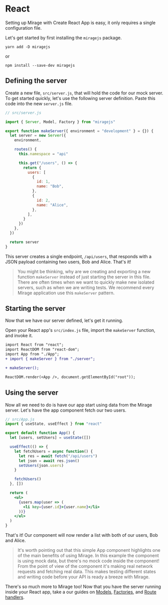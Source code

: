 # React

Setting up Mirage with Create React App is easy, it only requires a single configuration file.

Let's get started by first installing the `miragejs` package.

```text
yarn add -D miragejs
```

or

```text
npm install --save-dev miragejs
```

## Defining the server

Create a new file, `src/server.js`, that will hold the code for our mock server. To get started quickly, let's use the following server definition. Paste this code into the new `server.js` file.

```js
// src/server.js

import { Server, Model, Factory } from "miragejs"

export function makeServer({ environment = "development" } = {}) {
  let server = new Server({
    environment,

    routes() {
      this.namespace = "api"

      this.get("/users", () => {
        return {
          users: [
            {
              id: 1,
              name: "Bob",
            },
            {
              id: 2,
              name: "Alice",
            },
          ],
        }
      })
    },
  })

  return server
}
```

This server creates a single endpoint, `/api/users`, that responds with a JSON payload containing two users, Bob and Alice. That's it!

> You might be thinking, why are we creating and exporting a new function `makeServer` instead of just starting the server in this file. There are often times when we want to quickly make new isolated servers, such as when we are writing tests. We recommend every Mirage application use this `makeServer` pattern.

## Starting the server

Now that we have our server defined, let's get it running.

Open your React app's `src/index.js` file, import the `makeServer` function, and invoke it.

```diff
import React from "react";
import ReactDOM from "react-dom";
import App from "./App";
+ import { makeServer } from "./server";

+ makeServer();

ReactDOM.render(<App />, document.getElementById("root"));
```

## Using the server

Now all we need to do is have our app start using data from the Mirage server. Let's have the app component fetch our two users.

```jsx
// src/App.js
import { useState, useEffect } from "react"

export default function App() {
  let [users, setUsers] = useState([])

  useEffect(() => {
    let fetchUsers = async function() {
      let res = await fetch("/api/users")
      let json = await res.json()
      setUsers(json.users)
    }

    fetchUsers()
  }, [])

  return (
    <ul>
      {users.map(user => (
        <li key={user.id}>{user.name}</li>
      ))}
    </ul>
  )
}
```

That's it! Our component will now render a list with both of our users, Bob and Alice.

> It's worth pointing out that this simple App component highlights one of the main benefits of using Mirage. In this example the component is using mock data, but there's no mock code inside the component! From the point of view of the component it's making real network requests and fetching real data. This makes testing different states and writing code before your API is ready a breeze with Mirage.

There's so much more to Mirage too! Now that you have the server running inside your React app, take a our guides on [Models](/docs/data-layer/models), [Factories](/docs/data-layer/factories), and [Route handlers](/docs/route-handlers/functions).
